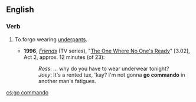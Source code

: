 ==English==
{{wikipedia|going commando}}

===Verb===
{{en-verb|head=[[go]] [[commando]]|goes commando|going commando|went commando|gone commando}}
# {{label|en|idiomatic|intransitive}} To forgo wearing [[underpants]].
#* '''1996''', ''[[w:Friends|Friends]]'' (TV series), "[[w:The One Where No One's Ready|The One Where No One's Ready]]" [3.02], Act 2, approx. 12 minutes (of 23):
#*: ''Ross'': … why do you have to wear underwear tonight?
#*: ''Joey'': It's a rented tux, 'kay? I'm not gonna '''go commando''' in another man's fatigues.

[[cs:go commando]]